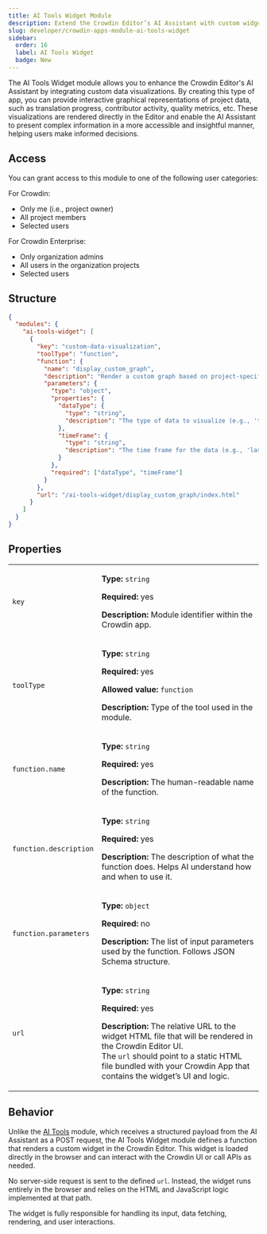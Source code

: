 ```yaml
---
title: AI Tools Widget Module
description: Extend the Crowdin Editor’s AI Assistant with custom widgets that render interactive visualizations or interfaces.
slug: developer/crowdin-apps-module-ai-tools-widget
sidebar:
  order: 16
  label: AI Tools Widget
  badge: New
---
```


The AI Tools Widget module allows you to enhance the Crowdin Editor's AI Assistant by integrating custom data visualizations. By creating this type of app, you can provide interactive graphical representations of project data, such as translation progress, contributor activity, quality metrics, etc. These visualizations are rendered directly in the Editor and enable the AI Assistant to present complex information in a more accessible and insightful manner, helping users make informed decisions.

## Access

You can grant access to this module to one of the following user categories:

For Crowdin:

* Only me (i.e., project owner)
* All project members
* Selected users

For Crowdin Enterprise:

* Only organization admins
* All users in the organization projects
* Selected users

## Structure

```json title="manifest.json"
{
  "modules": {
    "ai-tools-widget": [
      {
        "key": "custom-data-visualization",
        "toolType": "function",
        "function": {
          "name": "display_custom_graph",
          "description": "Render a custom graph based on project-specific data.",
          "parameters": {
            "type": "object",
            "properties": {
              "dataType": {
                "type": "string",
                "description": "The type of data to visualize (e.g., 'translation progress', 'quality assurance')."
              },
              "timeFrame": {
                "type": "string",
                "description": "The time frame for the data (e.g., 'last_week', 'last_month')."
              }
            },
            "required": ["dataType", "timeFrame"]
          }
        },
        "url": "/ai-tools-widget/display_custom_graph/index.html"
      }
    ]
  }
}
```

## Properties

<table>
  <tbody>
    <tr>
      <td><code>key</code></td>
      <td>
        <p><strong>Type:</strong> <code>string</code></p>
        <p><strong>Required:</strong> yes</p>
        <p><strong>Description:</strong> Module identifier within the Crowdin app.</p>
      </td>
    </tr>
    <tr>
      <td><code>toolType</code></td>
      <td>
        <p><strong>Type:</strong> <code>string</code></p>
        <p><strong>Required:</strong> yes</p>
        <p><strong>Allowed value:</strong> <code>function</code></p>
        <p><strong>Description:</strong> Type of the tool used in the module.</p>
      </td>
    </tr>
    <tr>
      <td><code>function.name</code></td>
      <td>
        <p><strong>Type:</strong> <code>string</code></p>
        <p><strong>Required:</strong> yes</p>
        <p><strong>Description:</strong> The human-readable name of the function.</p>
      </td>
    </tr>
    <tr>
      <td><code class="whitespace-nowrap">function.description</code></td>
      <td>
        <p><strong>Type:</strong> <code>string</code></p>
        <p><strong>Required:</strong> yes</p>
        <p><strong>Description:</strong> The description of what the function does. Helps AI understand how and when to use it.</p>
      </td>
    </tr>
    <tr>
      <td><code>function.parameters</code></td>
      <td>
        <p><strong>Type:</strong> <code>object</code></p>
        <p><strong>Required:</strong> no</p>
        <p><strong>Description:</strong> The list of input parameters used by the function. Follows JSON Schema structure.</p>
      </td>
    </tr>
    <tr>
      <td><code>url</code></td>
      <td>
        <p><strong>Type:</strong> <code>string</code></p>
        <p><strong>Required:</strong> yes</p>
        <p><strong>Description:</strong> The relative URL to the widget HTML file that will be rendered in the Crowdin Editor UI.<br/>
    The <code>url</code> should point to a static HTML file bundled with your Crowdin App that contains the widget’s UI and logic.</p>
      </td>
    </tr>
  </tbody>
</table>

## Behavior

Unlike the [AI Tools](/developer/crowdin-apps-module-ai-tools/) module, which receives a structured payload from the AI Assistant as a POST request, the AI Tools Widget module defines a function that renders a custom widget in the Crowdin Editor. This widget is loaded directly in the browser and can interact with the Crowdin UI or call APIs as needed.

No server-side request is sent to the defined `url`. Instead, the widget runs entirely in the browser and relies on the HTML and JavaScript logic implemented at that path.

The widget is fully responsible for handling its input, data fetching, rendering, and user interactions.
